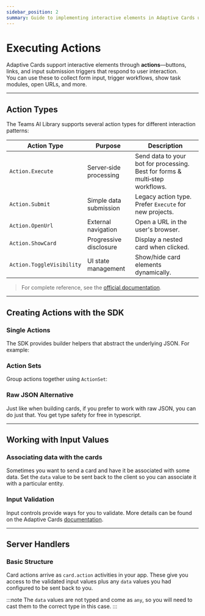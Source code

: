 ```yaml
---
sidebar_position: 2
summary: Guide to implementing interactive elements in Adaptive Cards using C#, covering action types (Execute, Submit, OpenUrl), input validation, data association, and server-side handling of card actions.
---
```



# Executing Actions

Adaptive Cards support interactive elements through **actions**—buttons, links, and input submission triggers that respond to user interaction.  
You can use these to collect form input, trigger workflows, show task modules, open URLs, and more.

---

## Action Types

The Teams AI Library supports several action types for different interaction patterns:

| Action Type               | Purpose                | Description                                                                  |
| ------------------------- | ---------------------- | ---------------------------------------------------------------------------- |
| `Action.Execute`          | Server‑side processing | Send data to your bot for processing. Best for forms & multi‑step workflows. |
| `Action.Submit`           | Simple data submission | Legacy action type. Prefer `Execute` for new projects.                       |
| `Action.OpenUrl`          | External navigation    | Open a URL in the user's browser.                                            |
| `Action.ShowCard`         | Progressive disclosure | Display a nested card when clicked.                                          |
| `Action.ToggleVisibility` | UI state management    | Show/hide card elements dynamically.                                         |

> For complete reference, see the [official documentation](https://adaptivecards.microsoft.com/?topic=Action.Execute).

---

## Creating Actions with the SDK

### Single Actions

The SDK provides builder helpers that abstract the underlying JSON. For example:

<FileCodeBlock
    lang="typescript"
    src="/generated-snippets/ts/index.snippet.single-action.ts"
/>

### Action Sets

Group actions together using `ActionSet`:

<FileCodeBlock
    lang="typescript"
    src="/generated-snippets/ts/index.snippet.multiple-actions-card.ts"
/>

### Raw JSON Alternative

Just like when building cards, if you prefer to work with raw JSON, you can do just that. You get type safety for free in typescript.

<FileCodeBlock
    lang="typescript"
    src="/generated-snippets/ts/index.snippet.raw-json-action.ts"
/>

---

## Working with Input Values

### Associating data with the cards

Sometimes you want to send a card and have it be associated with some data. Set the `data` value to be sent back to the client so you can associate it with a particular entity.

<FileCodeBlock
    lang="typescript"
    src="/generated-snippets/ts/index.snippet.inputs-included.ts"
/>

### Input Validation

Input controls provide ways for you to validate. More details can be found on the Adaptive Cards [documentation](https://adaptivecards.microsoft.com/?topic=input-validation).

<FileCodeBlock
    lang="typescript"
    src="/generated-snippets/ts/index.snippet.input-validation.ts"
/>

---

## Server Handlers

### Basic Structure

Card actions arrive as `card.action` activities in your app. These give you access to the validated input values plus any `data` values you had configured to be sent back to you.

<FileCodeBlock
    lang="typescript"
    src="/generated-snippets/ts/index.snippet.message-handler.ts"
/>

:::note
The `data` values are not typed and come as `any`, so you will need to cast them to the correct type in this case.
:::
